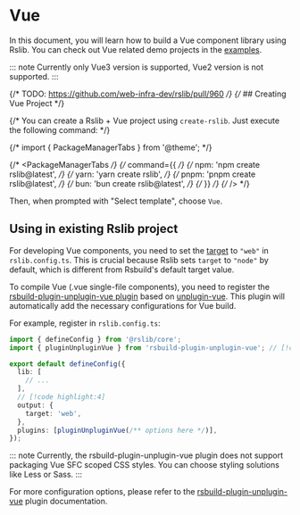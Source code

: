 # Vue

In this document, you will learn how to build a Vue component library using Rslib. You can check out Vue related demo projects in the [examples](https://github.com/web-infra-dev/rslib/tree/main/examples).

::: note
Currently only Vue3 version is supported, Vue2 version is not supported.
:::

{/* TODO: https://github.com/web-infra-dev/rslib/pull/960 */}
{/* ## Creating Vue Project */}

{/* You can create a Rslib + Vue project using `create-rslib`. Just execute the following command: */}

{/* import { PackageManagerTabs } from '@theme'; */}

{/* <PackageManagerTabs */}
{/* command={{ */}
{/* npm: 'npm create rslib@latest', */}
{/* yarn: 'yarn create rslib', */}
{/* pnpm: 'pnpm create rslib@latest', */}
{/* bun: 'bun create rslib@latest', */}
{/* }} */}
{/* /> */}

Then, when prompted with "Select template", choose `Vue`.

## Using in existing Rslib project

For developing Vue components, you need to set the [target](/config/rsbuild/output#outputtarget) to `"web"` in `rslib.config.ts`. This is crucial because Rslib sets `target` to `"node"` by default, which is different from Rsbuild's default target value.

To compile Vue (.vue single-file components), you need to register the [rsbuild-plugin-unplugin-vue plugin](https://github.com/rspack-contrib/rsbuild-plugin-unplugin-vue) based on [unplugin-vue](https://github.com/unplugin/unplugin-vue). This plugin will automatically add the necessary configurations for Vue build.

For example, register in `rslib.config.ts`:

```ts title="rslib.config.ts"
import { defineConfig } from '@rslib/core';
import { pluginUnpluginVue } from 'rsbuild-plugin-unplugin-vue'; // [!code highlight]

export default defineConfig({
  lib: [
    // ...
  ],
  // [!code highlight:4]
  output: {
    target: 'web',
  },
  plugins: [pluginUnpluginVue(/** options here */)],
});
```

::: note
Currently, the rsbuild-plugin-unplugin-vue plugin does not support packaging Vue SFC scoped CSS styles. You can choose styling solutions like Less or Sass.
:::

For more configuration options, please refer to the [rsbuild-plugin-unplugin-vue](https://github.com/rspack-contrib/rsbuild-plugin-unplugin-vue) plugin documentation.
